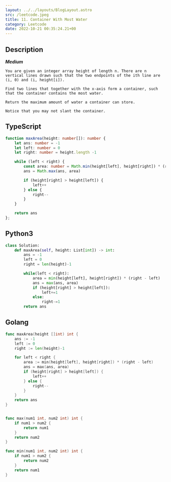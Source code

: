 ```yaml
---
layout: ../../layouts/BlogLayout.astro 
src: /leetcode.jpeg
title: 11. Container With Most Water
category: Leetcode 
date: 2022-10-21 00:35:24.21+00 
---
```


## Description
***Medium***

```
You are given an integer array height of length n. There are n vertical lines drawn such that the two endpoints of the ith line are (i, 0) and (i, height[i]).

Find two lines that together with the x-axis form a container, such that the container contains the most water.

Return the maximum amount of water a container can store.

Notice that you may not slant the container.
```




## TypeScript
```typescript
function maxArea(height: number[]): number {
    let ans: number = -1 
    let left: number = 0
    let right: number = height.length -1 

    while (left < right) {
        const area: number = Math.min(height[left], height[right]) * (right - left)
        ans = Math.max(ans, area)

        if (height[right] > height[left]) {
            left++
        } else {
            right--
        }
    }

    return ans
};
```

## Python3
```python
class Solution:
    def maxArea(self, height: List[int]) -> int:
        ans = -1 
        left = 0 
        right = len(height)-1

        while(left < right):
            area = min(height[left], height[right]) * (right - left)
            ans = max(ans, area)
            if (height[right] > height[left]):
                left+=1
            else:
                right-=1
        return ans
```

## Golang
```go
func maxArea(height []int) int {
    ans := -1 
    left := 0 
    right := len(height)-1

    for left < right {
        area := min(height[left], height[right]) * (right - left)
        ans = max(ans, area)
        if (height[right] > height[left]) {
            left++
        } else {
            right--
        }
    }
    return ans
}


func max(num1 int, num2 int) int {
    if num1 > num2 {
        return num1 
    }
    return num2
}

func min(num1 int, num2 int) int {
    if num1 > num2 {
        return num2
    }
    return num1
}
```
